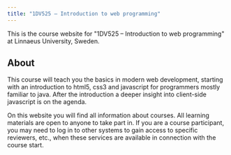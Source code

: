 ```yaml
---
title: "1DV525 – Introduction to web programming"
---
```


This is the course website for "1DV525 – Introduction to web programming" at Linnaeus University, Sweden.



About
--------------------------------

This course will teach you the basics in modern web development, starting with an introduction to html5, css3 and javascript for programmers mostly familiar to java. After the introduction a deeper insight into client-side javascript is on the agenda.

On this website you will find all information about courses. All learning materials are open to anyone to take part in. If you are a course participant, you may need to log in to other systems to gain access to specific reviewers, etc., when these services are available in connection with the course start.
